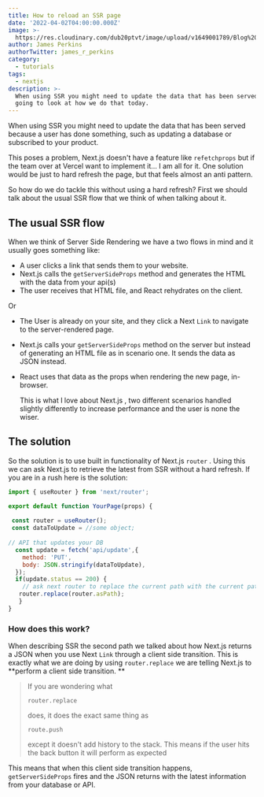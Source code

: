 ```yaml
---
title: How to reload an SSR page
date: '2022-04-02T04:00:00.000Z'
image: >-
  https://res.cloudinary.com/dub20ptvt/image/upload/v1649001789/Blog%20Posts/qozo6rvrhqhokayjbeum.png
author: James Perkins
authorTwitter: james_r_perkins
category:
  - tutorials
tags:
  - nextjs
description: >-
  When using SSR you might need to update the data that has been served. We are
  going to look at how we do that today.
---
```


When using SSR you might need to update the data that has been served because a user has done something, such as updating a database or subscribed to your product.



This poses a problem, Next.js doesn't have a feature like `refetchprops` but if the team over at Vercel want to implement it... I am all for it. One solution would be just to hard refresh the page, but that feels almost an anti pattern.&#x20;

So how do we do tackle this without using a hard refresh? First we should talk about the usual SSR flow that we think of when talking about it.

## The usual SSR flow

When we think of Server Side Rendering we have a two flows in mind and it usually goes something like:

*   A user clicks a link that sends them to your website.
*   Next.js calls the `getServerSideProps` method and generates the HTML with the data from your api(s)
*   The user receives that HTML file, and React rehydrates on the client.

Or&#x20;


*   The User is already on your site, and they click a Next `Link` to navigate to the server-rendered page.
*   Next.js calls your `getServerSideProps` method on the server but instead of generating an HTML file as in scenario one. It sends the data as JSON instead.
*   React uses that data as the props when rendering the new page, in-browser.

    This is what I love about Next.js , two different scenarios handled slightly differently to increase performance and the user is none the wiser.

## The solution

So the solution is to use built in functionality of Next.js `router` . Using this we can ask Next.js to retrieve the latest from SSR without a hard refresh. If you are in a rush here is the solution:

```javascript
import { useRouter } from 'next/router';

export default function YourPage(props) {
 
 const router = useRouter();
 const dataToUpdate = //some object;
 
// API that updates your DB
  const update = fetch('api/update',{
    method: 'PUT',
    body: JSON.stringify(dataToUpdate),
  });
  if(update.status == 200) {
    // ask next router to replace the current path with the current path.
   router.replace(router.asPath);
   }
}
```



<newsletter/>

### How does this work?&#xA;

When describing SSR the second path we talked about how Next.js returns a JSON when you use Next `Link` through a client side transition. This is exactly what we are doing by using `router.replace` we are telling Next.js to **perform a client side transition. **



> If you are wondering what 
>
> `router.replace`
>
>  does, it does the exact same thing as 
>
> `route.push`
>
>  except it doesn't add history to the stack. This means if the user hits the back button it will perform as expected
>

This means that when this client side transition happens, `getServerSideProps` fires and the JSON returns with the latest information from your database or API.
